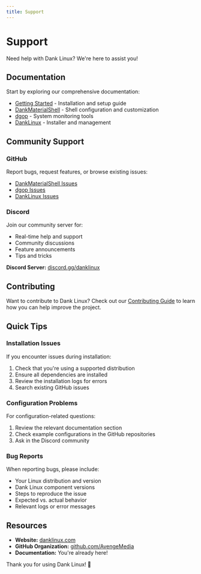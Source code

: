 ```yaml
---
title: Support
---
```


# Support

Need help with Dank Linux? We're here to assist you!

## Documentation

Start by exploring our comprehensive documentation:

- [Getting Started](/docs/getting-started) - Installation and setup guide
- [DankMaterialShell](/docs/dankmaterialshell) - Shell configuration and customization
- [dgop](/docs/dgop) - System monitoring tools
- [DankLinux](/docs/danklinux) - Installer and management

## Community Support

### GitHub

Report bugs, request features, or browse existing issues:

- [DankMaterialShell Issues](https://github.com/AvengeMedia/DankMaterialShell/issues)
- [dgop Issues](https://github.com/AvengeMedia/dgop/issues)
- [DankLinux Issues](https://github.com/AvengeMedia/DankLinux/issues)

### Discord

Join our community server for:
- Real-time help and support
- Community discussions
- Feature announcements
- Tips and tricks

**Discord Server:** [discord.gg/danklinux](https://discord.gg/danklinux)

## Contributing

Want to contribute to Dank Linux? Check out our [Contributing Guide](/docs/contributing) to learn how you can help improve the project.

## Quick Tips

### Installation Issues

If you encounter issues during installation:

1. Check that you're using a supported distribution
2. Ensure all dependencies are installed
3. Review the installation logs for errors
4. Search existing GitHub issues

### Configuration Problems

For configuration-related questions:

1. Review the relevant documentation section
2. Check example configurations in the GitHub repositories
3. Ask in the Discord community

### Bug Reports

When reporting bugs, please include:

- Your Linux distribution and version
- Dank Linux component versions
- Steps to reproduce the issue
- Expected vs. actual behavior
- Relevant logs or error messages

## Resources

- **Website:** [danklinux.com](https://danklinux.com)
- **GitHub Organization:** [github.com/AvengeMedia](https://github.com/AvengeMedia)
- **Documentation:** You're already here!

Thank you for using Dank Linux! 🚀
